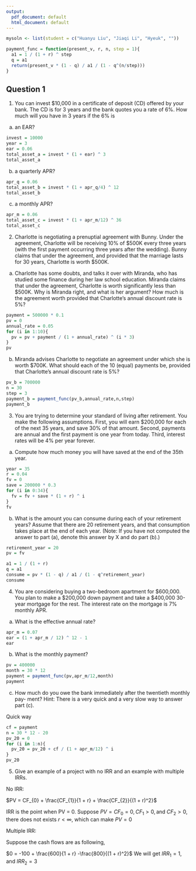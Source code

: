 ```yaml
---
output:
  pdf_document: default
  html_document: default
---
```

```r
mysoln <- list(student = c("Huanyu Liu", "Jiaqi Li", "Hyeuk", ""))

payment_func = function(present_v, r, n, step = 1){
  a1 = 1 / (1 + r) ^ step
  q = a1
  return(present_v * (1 - q) / a1 / (1 - q^(n/step)))
}

```


## Question 1

1. You can invest $10,000 in a certificate of deposit (CD) offered by your bank. The CD is for 3 years and the bank quotes you a rate of 6%. How much will you have in 3 years if the 6% is

(a) an EAR?

```r
invest = 10000
year = 3
ear = 0.06
total_asset_a = invest * (1 + ear) ^ 3
total_asset_a
```

(b) a quarterly APR?

```r
apr_q = 0.06
total_asset_b = invest * (1 + apr_q/4) ^ 12
total_asset_b
```

(c) a monthly APR?

```r
apr_m = 0.06
total_asset_c = invest * (1 + apr_m/12) ^ 36
total_asset_c
```


2. Charlotte is negotiating a prenuptial agreement with Bunny. Under the agreement, Charlotte will be receiving 10% of $500K every three years (with the first payment occurring three years after the wedding). Bunny claims that under the agreement, and provided that the marriage lasts for 30 years, Charlotte is worth $500K.
(a) Charlotte has some doubts, and talks it over with Miranda, who has studied some finance during her law school education. Miranda claims that under the agreement, Charlotte is worth significantly less than $500K. Why is Miranda right, and what is her argument? How much is the agreement worth provided that Charlotte’s annual discount rate is 5%?

```r
payment = 500000 * 0.1
pv = 0
annual_rate = 0.05
for (i in 1:10){
  pv = pv + payment / (1 + annual_rate) ^ (i * 3)
}
pv
```

(b) Miranda advises Charlotte to negotiate an agreement under which she is worth $700K. What should each of the 10 (equal) payments be, provided that Charlotte’s annual discount rate is 5%?

```r
pv_b = 700000
n = 30
step = 3
payment_b = payment_func(pv_b,annual_rate,n,step)
payment_b
```



3. You are trying to determine your standard of living after retirement. You make the following assumptions. First, you will earn $200,000 for each of the next 35 years, and
save 30% of that amount. Second, payments are annual and the first payment is one year from today. Third, interest rates will be 4% per year forever.

(a) Compute how much money you will have saved at the end of the 35th year.

```r
year = 35
r = 0.04
fv = 0
save = 200000 * 0.3
for (i in 0:34){
  fv = fv + save * (1 + r) ^ i
}
fv
```

(b) What is the amount you can consume during each of your retirement years? Assume that there are 20 retirement years, and that consumption takes place at the end of each year. (Note: If you have not computed the answer to part (a), denote this answer by X and do part (b).)

```r
retirement_year = 20
pv = fv

a1 = 1 / (1 + r)
q = a1
consume = pv * (1 - q) / a1 / (1 - q^retirement_year)
consume
```

4. You are considering buying a two-bedroom apartment for $600,000. You plan to make a $200,000 down payment and take a $400,000 30-year mortgage for the rest. The interest rate on the mortgage is 7% monthly APR.
(a) What is the effective annual rate?

```r
apr_m = 0.07
ear = (1 + apr_m / 12) ^ 12 - 1
ear
```

(b) What is the monthly payment?

```r
pv = 400000
month = 30 * 12
payment = payment_func(pv,apr_m/12,month)
payment
```

(c) How much do you owe the bank immediately after the twentieth monthly pay- ment?
Hint: There is a very quick and a very slow way to answer part (c).

Quick way

```r

cf = payment
n = 30 * 12 - 20
pv_20 = 0
for (i in 1:n){
  pv_20 = pv_20 + cf / (1 + apr_m/12) ^ i
}
pv_20
```


5. Give an example of a project with no IRR and an example with multiple IRRs.

No IRR:

$PV = CF_{0} + \frac{CF_{1}}{1 + r} + \frac{CF_{2}}{(1 + r)^2}$

IRR is the point when PV = 0. Suppose $PV = CF_{0} = 0, CF_{1} > 0, \text{and } CF_{2} > 0$, there does not exists $r < \infty$, which can make $PV = 0$


Multiple IRR:

Suppose the cash flows are as following,

$0 = -100 + \frac{600}{1 + r} -\frac{800}{(1 + r)^2}$
We will get $IRR_{1} = 1$,  and $IRR_{2} = 3$







